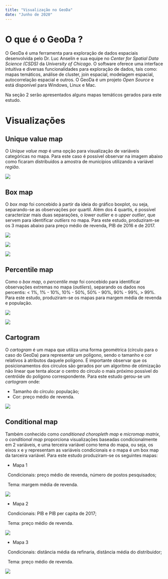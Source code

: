 ```yaml
---
title: "Visualização no GeoDa"
date: "Junho de 2020"
---
```


# O que é o GeoDa ?

O GeoDa é uma ferramenta para exploração de dados espaciais desenvolvida pelo Dr. Luc Anselin e sua equipe no *Center for Spatial Data Science (CSDS)* da *University of Chicago*. O software oferece uma interface intuitiva e diversas funcionalidades para exploração de dados, tais como: mapas temáticos, análise de cluster, join espacial, modelagem espacial, autocorrelação espacial e outros. O GeoDa é um projeto *Open Source* e está disponível para Windows, Linux e Mac. 

Na seção 2 serão apresentados alguns mapas temáticos gerados para este estudo.

# Visualizações

## Unique value map

O *Unique value map* é uma opção para visualização de variáveis categóricas no mapa. Para este caso é possível observar na imagem abaixo como ficaram distribuídos a amostra de municípios utilizando a variável *região*.

![](https://raw.githubusercontent.com/ldaniel/Spatial-Statistics-Applications/master/images/geoda/unique-value-map-regiao.png)

## Box map

O *box map*  foi concebido à partir da ideia do gráfico boxplot, ou seja, separando-se as observações por quartil. Além dos 4 quartis, é possível caracterizar mais duas separações, o *lower outlier* e o *upper outlier*, que servem para identificar *outliers* no mapa. Para este estudo, produziram-se os 3 mapas abaixo para preço médio de revenda, PIB de 2016 e de 2017.

![](https://raw.githubusercontent.com/ldaniel/Spatial-Statistics-Applications/master/images/geoda/box-map-pcmedrev-hinge1.5.png)

![](https://raw.githubusercontent.com/ldaniel/Spatial-Statistics-Applications/master/images/geoda/box-map-pib-2016-hinge1.5.png)

![](https://raw.githubusercontent.com/ldaniel/Spatial-Statistics-Applications/master/images/geoda/box-map-pib-2017-hinge1.5.png)

## Percentile map

Como o *box map*, o *percentile map* foi concebido para identificar observações extremas no mapa (*outliers*), separando os dados nos percentis: < 1%, 1% - 10%, 10% - 50%, 50% - 90%, 90% - 99%, > 99%. Para este estudo, produziram-se os mapas para margem média de revenda e população.

![](https://raw.githubusercontent.com/ldaniel/Spatial-Statistics-Applications/master/images/geoda/percentile-map-mgmedrev.png)

![](https://raw.githubusercontent.com/ldaniel/Spatial-Statistics-Applications/master/images/geoda/percentile-map-popest.png)

## Cartogram

O *cartogram* é um mapa que utiliza uma forma geométrica (círculo para o caso do GeoDa) para representar um polígono, sendo o tamanho e cor relativos à atributos daquele polígono. É importante observar que os posicionamentos dos círculos são gerados por um algoritmo de otimização não linear que tenta alocar o centro do círculo o mais próximo possível do centróide do polígono correspondente. Para este estudo gerou-se um *cartogram* onde:

- Tamanho do círculo: população;
- Cor: preço médio de revenda.

![](https://raw.githubusercontent.com/ldaniel/Spatial-Statistics-Applications/master/images/geoda/cartogram-size-popest-color-pcmedrev.png)

## Conditional map

Também conhecido como *conditioned choropleth map* e *micromap matrix*, o *conditional map* proporciona visualizações baseadas condicionalmente em 2 variáveis, e uma terceira variável como tema do mapa, ou seja, os eixos x e y representam as variáveis condicionais e o mapa é um box map da tarceira variável. Para este estudo produziram-se os seguintes mapas:

- Mapa 1 


&nbsp;
Condicionais: preço médio de revenda, número de postos pesquisados;


&nbsp;
Tema: margem média de revenda.


![](https://raw.githubusercontent.com/ldaniel/Spatial-Statistics-Applications/master/images/geoda/conditional-map-pcmedrev-nmpostpesq-mgmedrev.png)

- Mapa 2 


&nbsp;
Condicionais: PIB e PIB per capita de 2017;


&nbsp;
Tema: preço médio de revenda.

![](https://raw.githubusercontent.com/ldaniel/Spatial-Statistics-Applications/master/images/geoda/conditional-map-pib2017-pibcap2017-pcmedrev.png)

- Mapa 3 


&nbsp;
Condicionais: distância média da refinaria, distância média do distribuidor;


&nbsp;
Tema: preço médio de revenda.

![](https://raw.githubusercontent.com/ldaniel/Spatial-Statistics-Applications/master/images/geoda/conditional-map-refinmean-distmean-pcmedrev.png)
